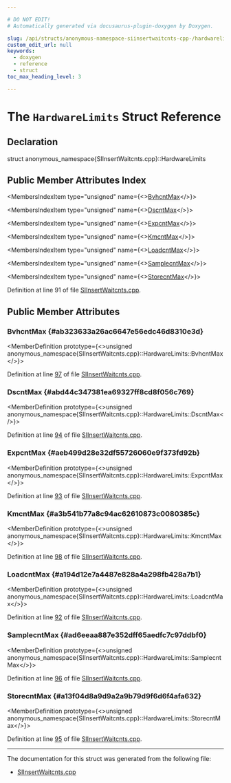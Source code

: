 ```yaml
---

# DO NOT EDIT!
# Automatically generated via docusaurus-plugin-doxygen by Doxygen.

slug: /api/structs/anonymous-namespace-siinsertwaitcnts-cpp-/hardwarelimits
custom_edit_url: null
keywords:
  - doxygen
  - reference
  - struct
toc_max_heading_level: 3

---
```





# The `HardwareLimits` Struct Reference

<DoxygenPage pluginConfig={pluginConfig}>



## Declaration

<CodeBlock>struct anonymous_namespace{SIInsertWaitcnts.cpp}::HardwareLimits</CodeBlock>

## Public Member Attributes Index

<MembersIndex>

<MembersIndexItem
  type="unsigned"
  name={<><a href="#ab323633a26ac6647e56edc46d8310e3d">BvhcntMax</a></>}>
</MembersIndexItem>

<MembersIndexItem
  type="unsigned"
  name={<><a href="#abd44c347381ea69327ff8cd8f056c769">DscntMax</a></>}>
</MembersIndexItem>

<MembersIndexItem
  type="unsigned"
  name={<><a href="#aeb499d28e32df55726060e9f373fd92b">ExpcntMax</a></>}>
</MembersIndexItem>

<MembersIndexItem
  type="unsigned"
  name={<><a href="#a3b541b77a8c94ac62610873c0080385c">KmcntMax</a></>}>
</MembersIndexItem>

<MembersIndexItem
  type="unsigned"
  name={<><a href="#a194d12e7a4487e828a4a298fb428a7b1">LoadcntMax</a></>}>
</MembersIndexItem>

<MembersIndexItem
  type="unsigned"
  name={<><a href="#ad6eeaa887e352dff65aedfc7c97ddbf0">SamplecntMax</a></>}>
</MembersIndexItem>

<MembersIndexItem
  type="unsigned"
  name={<><a href="#a13f04d8a9d9a2a9b79d9f6d6f4afa632">StorecntMax</a></>}>
</MembersIndexItem>

</MembersIndex>


Definition at line 91 of file <a href="/docs/api/files/lib/lib/target/lib/target/amdgpu/siinsertwaitcnts-cpp">SIInsertWaitcnts.cpp</a>.

<SectionDefinition>

## Public Member Attributes

### BvhcntMax {#ab323633a26ac6647e56edc46d8310e3d}

<MemberDefinition
  prototype={<>unsigned anonymous&#95;namespace&#123;SIInsertWaitcnts.cpp&#125;::HardwareLimits::BvhcntMax</>}>

Definition at line <a href="/docs/api/files/lib/lib/target/lib/target/amdgpu/siinsertwaitcnts-cpp/#l00097">97</a> of file <a href="/docs/api/files/lib/lib/target/lib/target/amdgpu/siinsertwaitcnts-cpp">SIInsertWaitcnts.cpp</a>.
</MemberDefinition>

### DscntMax {#abd44c347381ea69327ff8cd8f056c769}

<MemberDefinition
  prototype={<>unsigned anonymous&#95;namespace&#123;SIInsertWaitcnts.cpp&#125;::HardwareLimits::DscntMax</>}>

Definition at line <a href="/docs/api/files/lib/lib/target/lib/target/amdgpu/siinsertwaitcnts-cpp/#l00094">94</a> of file <a href="/docs/api/files/lib/lib/target/lib/target/amdgpu/siinsertwaitcnts-cpp">SIInsertWaitcnts.cpp</a>.
</MemberDefinition>

### ExpcntMax {#aeb499d28e32df55726060e9f373fd92b}

<MemberDefinition
  prototype={<>unsigned anonymous&#95;namespace&#123;SIInsertWaitcnts.cpp&#125;::HardwareLimits::ExpcntMax</>}>

Definition at line <a href="/docs/api/files/lib/lib/target/lib/target/amdgpu/siinsertwaitcnts-cpp/#l00093">93</a> of file <a href="/docs/api/files/lib/lib/target/lib/target/amdgpu/siinsertwaitcnts-cpp">SIInsertWaitcnts.cpp</a>.
</MemberDefinition>

### KmcntMax {#a3b541b77a8c94ac62610873c0080385c}

<MemberDefinition
  prototype={<>unsigned anonymous&#95;namespace&#123;SIInsertWaitcnts.cpp&#125;::HardwareLimits::KmcntMax</>}>

Definition at line <a href="/docs/api/files/lib/lib/target/lib/target/amdgpu/siinsertwaitcnts-cpp/#l00098">98</a> of file <a href="/docs/api/files/lib/lib/target/lib/target/amdgpu/siinsertwaitcnts-cpp">SIInsertWaitcnts.cpp</a>.
</MemberDefinition>

### LoadcntMax {#a194d12e7a4487e828a4a298fb428a7b1}

<MemberDefinition
  prototype={<>unsigned anonymous&#95;namespace&#123;SIInsertWaitcnts.cpp&#125;::HardwareLimits::LoadcntMax</>}>

Definition at line <a href="/docs/api/files/lib/lib/target/lib/target/amdgpu/siinsertwaitcnts-cpp/#l00092">92</a> of file <a href="/docs/api/files/lib/lib/target/lib/target/amdgpu/siinsertwaitcnts-cpp">SIInsertWaitcnts.cpp</a>.
</MemberDefinition>

### SamplecntMax {#ad6eeaa887e352dff65aedfc7c97ddbf0}

<MemberDefinition
  prototype={<>unsigned anonymous&#95;namespace&#123;SIInsertWaitcnts.cpp&#125;::HardwareLimits::SamplecntMax</>}>

Definition at line <a href="/docs/api/files/lib/lib/target/lib/target/amdgpu/siinsertwaitcnts-cpp/#l00096">96</a> of file <a href="/docs/api/files/lib/lib/target/lib/target/amdgpu/siinsertwaitcnts-cpp">SIInsertWaitcnts.cpp</a>.
</MemberDefinition>

### StorecntMax {#a13f04d8a9d9a2a9b79d9f6d6f4afa632}

<MemberDefinition
  prototype={<>unsigned anonymous&#95;namespace&#123;SIInsertWaitcnts.cpp&#125;::HardwareLimits::StorecntMax</>}>

Definition at line <a href="/docs/api/files/lib/lib/target/lib/target/amdgpu/siinsertwaitcnts-cpp/#l00095">95</a> of file <a href="/docs/api/files/lib/lib/target/lib/target/amdgpu/siinsertwaitcnts-cpp">SIInsertWaitcnts.cpp</a>.
</MemberDefinition>

</SectionDefinition>

<hr/>

The documentation for this struct was generated from the following file:

<ul>
<li><a href="/docs/api/files/lib/lib/target/lib/target/amdgpu/siinsertwaitcnts-cpp">SIInsertWaitcnts.cpp</a></li>
</ul>

</DoxygenPage>
